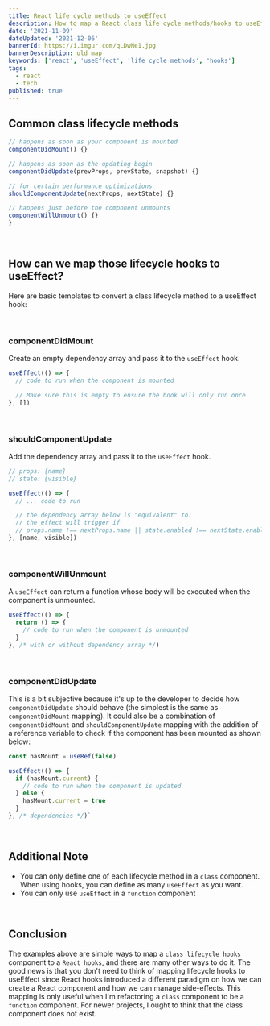 ```yaml
---
title: React life cycle methods to useEffect 
description: How to map a React class life cycle methods/hooks to useEffect
date: '2021-11-09'
dateUpdated: '2021-12-06'
bannerId: https://i.imgur.com/qLDwNe1.jpg
bannerDescription: old map
keywords: ['react', 'useEffect', 'life cycle methods', 'hooks']
tags:
  - react
  - tech
published: true
---
```


## Common class lifecycle methods

```jsx
// happens as soon as your component is mounted
componentDidMount() {}

// happens as soon as the updating begin
componentDidUpdate(prevProps, prevState, snapshot) {}

// for certain performance optimizations
shouldComponentUpdate(nextProps, nextState) {}

// happens just before the component unmounts
componentWillUnmount() {}
}
```

<br />

## How can we map those lifecycle hooks to useEffect?

Here are basic templates to convert a class lifecycle method to a useEffect hook:

<br />

### componentDidMount

Create an empty dependency array and pass it to the `useEffect` hook.

```jsx codePenID=qBXKWxx
useEffect(() => {
  // code to run when the component is mounted 

  // Make sure this is empty to ensure the hook will only run once
}, [])
```

<br />

### shouldComponentUpdate

Add the dependency array and pass it to the `useEffect` hook.

```jsx codePenID=gOxKObO
// props: {name}
// state: {visible}

useEffect(() => {
  // ... code to run

  // the dependency array below is "equivalent" to:
  // the effect will trigger if
  // props.name !== nextProps.name || state.enabled !== nextState.enabled
}, [name, visible]) 
```

<br />

### componentWillUnmount

A `useEffect` can return a function whose body will be executed when the component is unmounted.

```jsx codePenID=vYJrBKr
useEffect(() => {
  return () => {
    // code to run when the component is unmounted
  }
}, /* with or without dependency array */)
```

<br />

### componentDidUpdate

This is a bit subjective because it's up to the developer to decide how `componentDidUpdate` should behave (the simplest is the same as `componentDidMount` mapping).
It could also be a combination of `componentDidMount` and `shouldComponentUpdate` mapping with the addition of a reference variable to check if the component has been mounted as shown below:

```jsx codePenID=qBXKBeB
const hasMount = useRef(false)

useEffect(() => {
  if (hasMount.current) {
    // code to run when the component is updated
  } else {
    hasMount.current = true
  }
}, /* dependencies */)`
```

<br />

## Additional Note
- You can only define one of each lifecycle method in a `class` component.
When using hooks, you can define as many `useEffect` as you want.
- You can only use `useEffect` in a `function` component

<br />

## Conclusion
The examples above are simple ways to map a `class lifecycle hooks` component to a `React hooks`, and there are many other ways to do it. The good news is that you don't need to think of mapping lifecycle hooks to useEffect since React hooks introduced a different paradigm on how we can create a React component and how we can manage side-effects. This mapping is only useful when I'm refactoring a `class` component to be a `function` component. For newer projects, I ought to think that the class component does not exist.